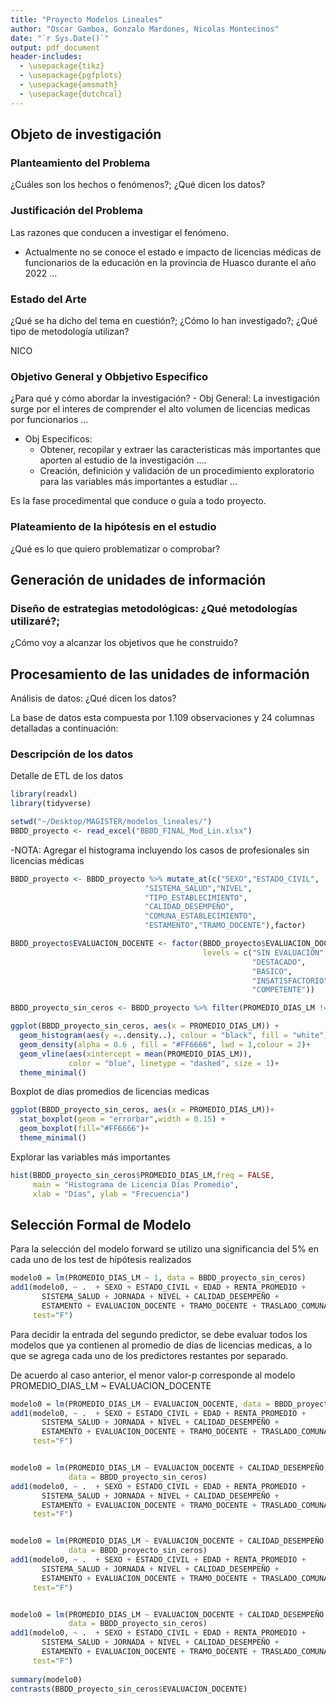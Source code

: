 ```yaml
---
title: "Proyecto Modelos Lineales"
author: "Oscar Gamboa, Gonzalo Mardones, Nicolas Montecinos"
date: "`r Sys.Date()`"
output: pdf_document
header-includes: 
  - \usepackage{tikz}
  - \usepackage{pgfplots}
  - \usepackage{amsmath}
  - \usepackage{dutchcal}
---
```


## Objeto de investigación

### Planteamiento del Problema
¿Cuáles son los hechos o fenómenos?; ¿Qué dicen los datos?




### Justificación del Problema
 Las razones que conducen a investigar el fenómeno.
  
  - Actualmente no se conoce el estado e impacto de licencias médicas de funcionarios de la educación en la provincia de Huasco durante el año 2022 ...


###  Estado del Arte
¿Qué se ha dicho del tema en cuestión?; ¿Cómo lo han
investigado?; ¿Qué tipo de metodología utilizan?

NICO

### Objetivo General y Obbjetivo Especifico

¿Para qué y cómo abordar la investigación?
  - Obj General: La investigación surge por el interes de comprender el alto volumen de licencias medicas por funcionarios ...
  
  - Obj Especificos:
    - Obtener, recopilar y extraer las caracteristicas más importantes que aporten al estudio de la investigación ....
    - Creación, definición y validación de un procedimiento exploratorio para las variables más importantes a estudiar ...

Es la fase procedimental que conduce o guía a todo proyecto.

### Plateamiento de la hipótesis en el estudio
¿Qué es lo que quiero problematizar o comprobar?

## Generación de unidades de información

### Diseño de estrategias metodológicas: ¿Qué metodologías utilizaré?;
¿Cómo voy a alcanzar los objetivos que he construido?

## Procesamiento de las unidades de información

Análisis de datos: ¿Qué dicen los datos?

La base de datos esta compuesta por $1.109$ observaciones y $24$ columnas detalladas a continuación:

### Descripción de los datos
\begin{center}
    \begin{tabular}{|c|}
        \hline
        \textbf{Base de datos de Licencias Médicas}\\
        \begin{tabular}{|p{5cm}|p{11cm}|}
            \hline
             \textbf{Variable} & \textbf{Descripción}\\
             \hline
             ESCALAFON & [STRING] ... \\
             \hline
             RUT\_FUNCIONARIO & [STRING] ...\\
            \hline
             NOMBRE  & [STRING] ...\\
            \hline
             AP\_P & [STRING] ...\\
            \hline
             AP\_M & [STRING] ...\\
            \hline
             SEXO & [FACTOR] ...\\
            \hline
             ESTADO\_CIVIL & [FACTOR] ...\\
            \hline
             EDAD & [DOUBLE] ...\\
            \hline
             COMUNA\_RESIDENCIA & [STRING] ...\\
            \hline
             RENTA\_PROMEDIO & [DOUBLE] ...\\
            \hline
             SISTEMA\_SALUD & [FACTOR] ...\\
            \hline 
             JORNADA & [DOUBLE] ...\\
            \hline             
             NIVEL & [FACTOR] ...\\
            \hline                         
             ESTABLECIMIENTO & [STRING] ...\\
            \hline                                     
             TIPO\_ESTABLECIMIENTO & [FACTOR] ...\\
            \hline                                                 
             COMUNA\_ESTABLECIMIENTO & [FACTOR] ...\\
            \hline                                                             
             CALIDAD\_DESEMPEÑO & [FACTOR] ...\\
            \hline  
             ESTAMENTO & [FACTOR] ...\\
            \hline              
             TRAMO\_DOCENTE & [FACTOR] ...\\
            \hline                          
             EVALUACION\_DOCENTE & [FACTOR] ...\\
            \hline  
             CANTIDAD\_LM & [DOUBLE] ...\\
            \hline              
             PROMEDIO\_DIAS\_LM & [DOUBLE] ...\\
            \hline                          
             SUMA\_DIAS & [DOUBLE] ...\\
            \hline                          
             TRASLADO\_COMUNA & [DOUBLE] ...\\
            \hline                                      
        \end{tabular}\\
        \\
        \hline
    \end{tabular}
\end{center}


Detalle de ETL de los datos

```r
library(readxl)
library(tidyverse)

setwd("~/Desktop/MAGISTER/modelos_lineales/")
BBDD_proyecto <- read_excel("BBDD_FINAL_Mod_Lin.xlsx")
```

 -NOTA:  Agregar el histograma incluyendo los casos de profesionales sin licencias médicas


```r
BBDD_proyecto <- BBDD_proyecto %>% mutate_at(c("SEXO","ESTADO_CIVIL",
                              "SISTEMA_SALUD","NIVEL",
                              "TIPO_ESTABLECIMIENTO",
                              "CALIDAD_DESEMPEÑO",
                              "COMUNA_ESTABLECIMIENTO",
                              "ESTAMENTO","TRAMO_DOCENTE"),factor)

BBDD_proyecto$EVALUACION_DOCENTE <- factor(BBDD_proyecto$EVALUACION_DOCENTE,
                                           levels = c("SIN EVALUACIÓN",
                                                      "DESTACADO",
                                                      "BASICO",
                                                      "INSATISFACTORIO",
                                                      "COMPETENTE"))

BBDD_proyecto_sin_ceros <- BBDD_proyecto %>% filter(PROMEDIO_DIAS_LM != 0)
```

```r
ggplot(BBDD_proyecto_sin_ceros, aes(x = PROMEDIO_DIAS_LM)) +
  geom_histogram(aes(y =..density..), colour = "black", fill = "white") +
  geom_density(alpha = 0.6 , fill = "#FF6666", lwd = 1,colour = 2)+
  geom_vline(aes(xintercept = mean(PROMEDIO_DIAS_LM)),
             color = "blue", linetype = "dashed", size = 1)+
  theme_minimal()
```


Boxplot de días promedios de licencias medicas

```r
ggplot(BBDD_proyecto_sin_ceros, aes(x = PROMEDIO_DIAS_LM))+
  stat_boxplot(geom = "errorbar",width = 0.15) +
  geom_boxplot(fill="#FF6666")+
  theme_minimal()
```

Explorar las variables más importantes


```r
hist(BBDD_proyecto_sin_ceros$PROMEDIO_DIAS_LM,freq = FALSE,
     main = "Histograma de Licencia Días Promedio",
     xlab = "Días", ylab = "Frecuencia")
```




## Selección Formal de Modelo

Para la selección del modelo forward se utilizo una significancia del 5% en cada uno de los test de hipótesis realizados

```r
modelo0 = lm(PROMEDIO_DIAS_LM ~ 1, data = BBDD_proyecto_sin_ceros)
add1(modelo0, ~ .  + SEXO + ESTADO_CIVIL + EDAD + RENTA_PROMEDIO +
       SISTEMA_SALUD + JORNADA + NIVEL + CALIDAD_DESEMPEÑO +
       ESTAMENTO + EVALUACION_DOCENTE + TRAMO_DOCENTE + TRASLADO_COMUNA,
     test="F") 
```

Para decidir la entrada del segundo predictor, se debe evaluar todos los modelos que ya contienen al promedio de días de licencias medicas, a lo que se agrega cada uno de los predictores restantes por separado.

De acuerdo al caso anterior, el menor valor-p corresponde al modelo PROMEDIO_DIAS_LM ~ EVALUACION_DOCENTE

```r
modelo0 = lm(PROMEDIO_DIAS_LM ~ EVALUACION_DOCENTE, data = BBDD_proyecto_sin_ceros)
add1(modelo0, ~ .  + SEXO + ESTADO_CIVIL + EDAD + RENTA_PROMEDIO +
       SISTEMA_SALUD + JORNADA + NIVEL + CALIDAD_DESEMPEÑO +
       ESTAMENTO + EVALUACION_DOCENTE + TRAMO_DOCENTE + TRASLADO_COMUNA,
     test="F") 


modelo0 = lm(PROMEDIO_DIAS_LM ~ EVALUACION_DOCENTE + CALIDAD_DESEMPEÑO, 
             data = BBDD_proyecto_sin_ceros)
add1(modelo0, ~ .  + SEXO + ESTADO_CIVIL + EDAD + RENTA_PROMEDIO +
       SISTEMA_SALUD + JORNADA + NIVEL + CALIDAD_DESEMPEÑO +
       ESTAMENTO + EVALUACION_DOCENTE + TRAMO_DOCENTE + TRASLADO_COMUNA,
     test="F") 


modelo0 = lm(PROMEDIO_DIAS_LM ~ EVALUACION_DOCENTE + CALIDAD_DESEMPEÑO +NIVEL, 
             data = BBDD_proyecto_sin_ceros)
add1(modelo0, ~ .  + SEXO + ESTADO_CIVIL + EDAD + RENTA_PROMEDIO +
       SISTEMA_SALUD + JORNADA + NIVEL + CALIDAD_DESEMPEÑO +
       ESTAMENTO + EVALUACION_DOCENTE + TRAMO_DOCENTE + TRASLADO_COMUNA,
     test="F") 


modelo0 = lm(PROMEDIO_DIAS_LM ~ EVALUACION_DOCENTE + CALIDAD_DESEMPEÑO +NIVEL + EDAD, 
             data = BBDD_proyecto_sin_ceros)
add1(modelo0, ~ .  + SEXO + ESTADO_CIVIL + EDAD + RENTA_PROMEDIO +
       SISTEMA_SALUD + JORNADA + NIVEL + CALIDAD_DESEMPEÑO +
       ESTAMENTO + EVALUACION_DOCENTE + TRAMO_DOCENTE + TRASLADO_COMUNA,
     test="F") 
     
summary(modelo0)
contrasts(BBDD_proyecto_sin_ceros$EVALUACION_DOCENTE)
```
